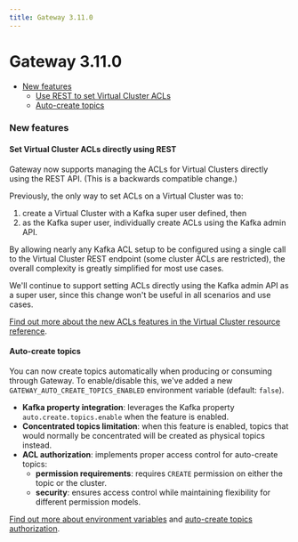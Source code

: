 ```yaml
---
title: Gateway 3.11.0
---
```

# Gateway 3.11.0

- [New features](#new-features)
  - [Use REST to set Virtual Cluster ACLs](#set-virtual-cluster-acls-directly-using-rest)
  - [Auto-create topics](#auto-create-topics)

### New features

#### Set Virtual Cluster ACLs directly using REST

Gateway now supports managing the ACLs for Virtual Clusters directly using the REST API. (This is a backwards compatible change.)

Previously, the only way to set ACLs on a Virtual Cluster was to:

1. create a Virtual Cluster with a Kafka super user defined, then
1. as the Kafka super user, individually create ACLs using the Kafka admin API.

By allowing nearly any Kafka ACL setup to be configured using a single call to the Virtual Cluster REST endpoint (some cluster ACLs are restricted), the overall complexity is greatly simplified for most use cases.

We'll continue to support setting ACLs directly using the Kafka admin API as a super user, since this change won't be useful in all scenarios and use cases.

[Find out more about the new ACLs features in the Virtual Cluster resource reference](/guide/reference/gateway-reference#acls-configurable-via-rest).

#### Auto-create topics

You can now create topics automatically when producing or consuming through Gateway. To enable/disable this, we've added a new `GATEWAY_AUTO_CREATE_TOPICS_ENABLED` environment variable (default: `false`).

- **Kafka property integration**: leverages the Kafka property `auto.create.topics.enable` when the feature is enabled.
- **Concentrated topics limitation**: when this feature is enabled, topics that would normally be concentrated will be created as physical topics instead.
- **ACL authorization**: implements proper access control for auto-create topics:
  - **permission requirements**: requires `CREATE` permission on either the topic or the cluster.
  - **security**: ensures access control while maintaining flexibility for different permission models.

[Find out more about environment variables](/guide/conduktor-in-production/deploy-artifacts/deploy-gateway#4-configure-gateway-to-accept-client-connections) and [auto-create topics authorization](/guide/tutorials/manage-gw-sa#auto-create-topic-authorization).
